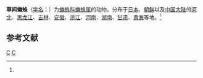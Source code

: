 {{Speciesbox
| taxon = Uloborus walckenaerius
| image = Uloborus walckenaerius.jpg
| binomial_authority = (Latreille, 1806)<ref name='id12925'>{{cite web| url =http://www.bioinfo.cn/db05/BjdwSpecies.php?action=view&id=12925| title =草间蟱蛛| work =《中国动物物种编目数据库》| publisher =中国科学院微生物研究所| author =中国科学院动物研究所| accessdate =2009-04-28| deadurl =yes| archiveurl =https://web.archive.org/web/20160305034512/http://www.bioinfo.cn/db05/BjdwSpecies.php?action=view&id=12925| archivedate =2016-03-05}}</ref>
}}

'''草间蟱蛛'''（[[学名|学名]]：{{lang|la|''Uloborus walckenaerius''}}）为[[蟱蛛科|蟱蛛科]][[蟱蛛属|蟱蛛属]]的动物。分布于[[日本|日本]]、[[朝鲜|朝鲜]]以及[[中国大陆|中国大陆]]的[[河北|河北]]、[[黑龙江|黑龙江]]、[[吉林|吉林]]、[[安徽|安徽]]、[[浙江|浙江]]、[[河南|河南]]、[[湖南|湖南]]、[[甘肃|甘肃]]、[[青海|青海]]等地。<ref name='id12925'/>

== 参考文献 ==
{{reflist}}

{{taxonbar}}
[[Category:_1806年描述的动物|C]]
[[Category:蟱蛛属|C]]